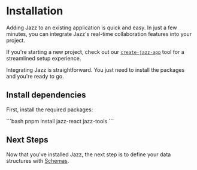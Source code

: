 
# Installation

Adding Jazz to an existing application is quick and easy. In just a few minutes, you can integrate Jazz's real-time collaboration features into your project.

If you're starting a new project, check out our [`create-jazz-app`](/docs/tools/create-jazz-app) tool for a streamlined setup experience.

Integrating Jazz is straightforward. You just need to install the packages and you're ready to go.

## Install dependencies

First, install the required packages:

<CodeGroup>
```bash
pnpm install jazz-react jazz-tools
```
</CodeGroup>

## Next Steps

Now that you've installed Jazz, the next step is to define your data structures with [Schemas](/docs/building-with-jazz/schemas).